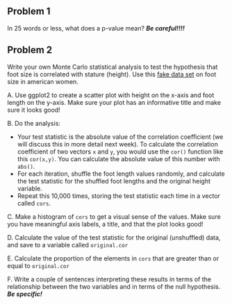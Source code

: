 ## Problem 1

In 25 words or less, what does a p-value mean? ***Be careful!!!!***


## Problem 2

Write your own Monte Carlo statistical analysis to test the hypothesis that foot size is correlated with stature (height). Use this [fake data set](datasets/american_women_feet.txt) on foot size in american women.

A. Use ggplot2 to create a scatter plot with height on the x-axis and foot length on the y-axis.  Make sure your plot has an informative title and make sure it looks good!

B. Do the analysis:

*   Your test statistic is the absolute value of the correlation coefficient (we will discuss this in more detail next week). To calculate the correlation coefficient of two vectors `x` and `y`, you would use the `cor()` function like this `cor(x,y)`. You can calculate the absolute value of this number with `abs()`.
*   For each iteration, shuffle the foot length values randomly, and calculate the test statistic for the shuffled foot lengths and the original height variable. 
*   Repeat this 10,000 times, storing the test statistic each time in a vector called `cors`.
  
C. Make a histogram of `cors` to get a visual sense of the values. Make sure you have meaningful axis labels, a title, and that the plot looks good!

D. Calculate the value of the test statistic for the original (unshuffled) data, and save to a variable called `original.cor`

E. Calculate the proportion of the elements in `cors` that are greater than or equal to `original.cor`

F. Write a couple of sentences interpreting these results in terms of the relationship between the two variables and in terms of the null hypothesis. ***Be specific!***